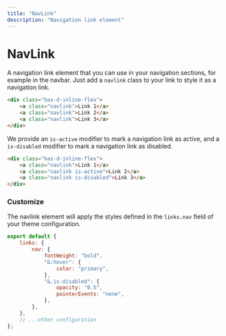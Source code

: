 ```yaml
---
title: "NavLink"
description: "Navigation link element"
--- 
```


# NavLink

A navigation link element that you can use in your navigation sections, for example in the navbar. Just add a `navlink` class to your link to style it as a navigation link.

```html live=true
<div class="has-d-inline-flex">
    <a class="navlink">Link 1</a>
    <a class="navlink">Link 2</a>
    <a class="navlink">Link 3</a>
</div>
```

We provide an `is-active` modifier to mark a navigation link as active, and a `is-disabled` modifier to mark a navigation link as disabled.

```html live=true
<div class="has-d-inline-flex">
    <a class="navlink">Link 1</a>
    <a class="navlink is-active">Link 2</a>
    <a class="navlink is-disabled">Link 3</a>
</div>
```

### Customize

The navlink element will apply the styles defined in the `links.nav` field of your theme configuration.

```js title=siimple.config.js
export default {
    links: {
        nav: {
            fontWeight: "bold",
            "&:hover": {
                color: "primary",
            },
            "&.is-disabled": {
                opacity: "0.5",
                pointerEvents: "none",
            },
        },
    },
    // ...other configuration
};
```
